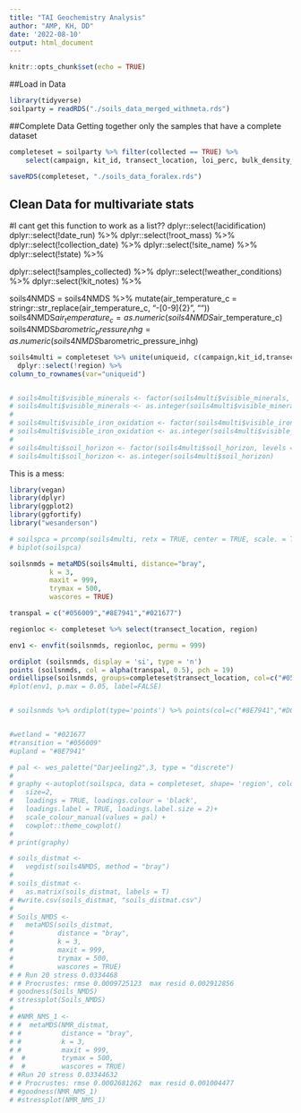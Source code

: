 ```yaml
---
title: "TAI Geochemistry Analysis"
author: "AMP, KH, DD"
date: '2022-08-10'
output: html_document
---
```


```r
knitr::opts_chunk$set(echo = TRUE)
```

##Load in Data
```r
library(tidyverse)
soilparty = readRDS("./soils_data_merged_withmeta.rds")

```

##Complete Data
Getting together only the samples that have a complete dataset 
```r
completeset = soilparty %>% filter(collected == TRUE) %>%
    select(campaign, kit_id, transect_location, loi_perc, bulk_density_g_cm3, gwc_perc, tn_perc, tc_perc, specific_conductance_us_cm, ph, region, percent_clay, percent_sand, plant_litter, visible_minerals, sample_weight_g) %>% select(!ends_with("_flag")) %>% na.omit()

saveRDS(completeset, "./soils_data_foralex.rds")
```


## Clean Data for multivariate stats
#I cant get this function to work as a list??
dplyr::select(!acidification)
dplyr::select(!date_run) %>%
dplyr::select(!root_mass) %>%
dplyr::select(!collection_date) %>%
dplyr::select(!site_name) %>%
dplyr::select(!state) %>%

dplyr::select(!samples_collected) %>%
dplyr::select(!weather_conditions) %>%
dplyr::select(!kit_notes) %>%

soils4NMDS = soils4NMDS %>% mutate(air_temperature_c = stringr::str_replace(air_temperature_c, "-[0-9]{2}", ""))
soils4NMDS$air_temperature_c = as.numeric(soils4NMDS$air_temperature_c)
soils4NMDS$barometric_pressure_inhg= as.numeric(soils4NMDS$barometric_pressure_inhg)


```r

soils4multi = completeset %>% unite(uniqueid, c(campaign,kit_id,transect_location)) %>% 
  dplyr::select(!region) %>%
column_to_rownames(var="uniqueid")


# soils4multi$visible_minerals <- factor(soils4multi$visible_minerals, levels =c("None", "Mica", "Quartz"))
# soils4multi$visible_minerals <- as.integer(soils4multi$visible_minerals)
# 
# soils4multi$visible_iron_oxidation <- factor(soils4multi$visible_iron_oxidation, levels =c("No", "Yes"))
# soils4multi$visible_iron_oxidation <- as.integer(soils4multi$visible_iron_oxidation)
# 
# soils4multi$soil_horizon <- factor(soils4multi$soil_horizon, levels =c("Organic", "Mineral", "Organic, Mineral"))
# soils4multi$soil_horizon <- as.integer(soils4multi$soil_horizon)


```

This is a mess: 

```r
library(vegan)
library(dplyr)
library(ggplot2)
library(ggfortify)
library("wesanderson")

# soilspca = prcomp(soils4multi, retx = TRUE, center = TRUE, scale. = TRUE)
# biplot(soilspca)

soilsnmds = metaMDS(soils4multi, distance="bray", 
          k = 3,
          maxit = 999, 
          trymax = 500,
          wascores = TRUE)

transpal = c("#056009","#8E7941","#021677")

regionloc <- completeset %>% select(transect_location, region)

env1 <- envfit(soilsnmds, regionloc, permu = 999)

ordiplot (soilsnmds, display = 'si', type = 'n')
points (soilsnmds, col = alpha(transpal, 0.5), pch = 19)
ordiellipse(soilsnmds, groups=completeset$transect_location, col=c("#056009","#8E7941","#021677"))
#plot(env1, p.max = 0.05, label=FALSE)


# soilsnmds %>% ordiplot(type='points') %>% points(col=c("#8E7941","#DCCD6A","#27220F")) %>% ordiellipse(groups=completeset$transect_location, col=c("#8E7941","#DCCD6A","#27220F"),label = TRUE)


#wetland = "#021677
#transition = "#056009"
#upland = "#8E7941"

# pal <- wes_palette("Darjeeling2",3, type = "discrete")
# 
# graphy <-autoplot(soilspca, data = completeset, shape= 'region', colour= 'transect_location',
#   size=2,
#   loadings = TRUE, loadings.colour = 'black',
#   loadings.label = TRUE, loadings.label.size = 2)+
#   scale_colour_manual(values = pal) + 
#   cowplot::theme_cowplot()
# 
# print(graphy)

```

```r
# soils_distmat <- 
#   vegdist(soils4NMDS, method = "bray")
# 
# soils_distmat <- 
#   as.matrix(soils_distmat, labels = T)
# #write.csv(soils_distmat, "soils_distmat.csv")
# 
# Soils_NMDS <-
#   metaMDS(soils_distmat,
#           distance = "bray",
#           k = 3,
#           maxit = 999, 
#           trymax = 500,
#           wascores = TRUE)
# # Run 20 stress 0.0334468 
# # Procrustes: rmse 0.0009725123  max resid 0.002912856 
# goodness(Soils_NMDS)
# stressplot(Soils_NMDS)
# 
# #NMR_NMS_1 <-
# #  metaMDS(NMR_distmat,
# #          distance = "bray",
# #          k = 3,
# #          maxit = 999, 
#  #         trymax = 500,
#  #         wascores = TRUE)
# #Run 20 stress 0.03344632 
# # Procrustes: rmse 0.0002681262  max resid 0.001004477 
# #goodness(NMR_NMS_1)
# #stressplot(NMR_NMS_1)
```


